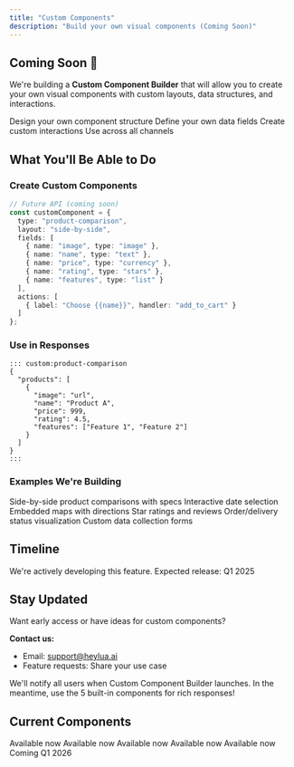 ```yaml
---
title: "Custom Components"
description: "Build your own visual components (Coming Soon)"
---
```


## Coming Soon 🚀

We're building a **Custom Component Builder** that will allow you to create your own visual components with custom layouts, data structures, and interactions.

<CardGroup cols={2}>
  <Card title="Custom Layouts" icon="table-cells">
    Design your own component structure
  </Card>
  <Card title="Custom Data" icon="database">
    Define your own data fields
  </Card>
  <Card title="Custom Actions" icon="hand-pointer">
    Create custom interactions
  </Card>
  <Card title="Reusable" icon="recycle">
    Use across all channels
  </Card>
</CardGroup>

## What You'll Be Able to Do

### Create Custom Components

```typescript
// Future API (coming soon)
const customComponent = {
  type: "product-comparison",
  layout: "side-by-side",
  fields: [
    { name: "image", type: "image" },
    { name: "name", type: "text" },
    { name: "price", type: "currency" },
    { name: "rating", type: "stars" },
    { name: "features", type: "list" }
  ],
  actions: [
    { label: "Choose {{name}}", handler: "add_to_cart" }
  ]
};
```

### Use in Responses

```
::: custom:product-comparison
{
  "products": [
    {
      "image": "url",
      "name": "Product A",
      "price": 999,
      "rating": 4.5,
      "features": ["Feature 1", "Feature 2"]
    }
  ]
}
:::
```

### Examples We're Building

<Tabs>
  <Tab title="Product Comparison">
    Side-by-side product comparisons with specs
  </Tab>

  <Tab title="Booking Calendar">
    Interactive date selection
  </Tab>

  <Tab title="Location Map">
    Embedded maps with directions
  </Tab>

  <Tab title="Rating Widget">
    Star ratings and reviews
  </Tab>

  <Tab title="Progress Tracker">
    Order/delivery status visualization
  </Tab>

  <Tab title="Form Builder">
    Custom data collection forms
  </Tab>
</Tabs>

## Timeline

We're actively developing this feature. Expected release: Q1 2025

## Stay Updated

Want early access or have ideas for custom components?

**Contact us:**
- Email: support@heylua.ai
- Feature requests: Share your use case

<Note>
We'll notify all users when Custom Component Builder launches. In the meantime, use the 5 built-in components for rich responses!
</Note>

## Current Components

<CardGroup cols={2}>
  <Card title="List-Item" icon="list" href="/formatting/list-item">
    Available now
  </Card>
  <Card title="Actions" icon="hand-pointer" href="/formatting/actions">
    Available now
  </Card>
  <Card title="Links" icon="link" href="/formatting/links">
    Available now
  </Card>
  <Card title="Images" icon="image" href="/formatting/images">
    Available now
  </Card>
  <Card title="Payment" icon="credit-card" href="/formatting/payment">
    Available now
  </Card>
  <Card title="Custom" icon="wand-magic-sparkles">
    Coming Q1 2026
  </Card>
</CardGroup>
